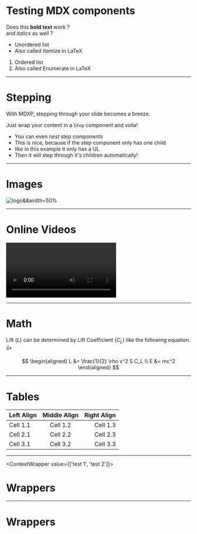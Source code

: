 
# Testing MDX components

Does this __bold text__ work  ?  
and _italics_ as well ?

- Unordered list
- Also called Itemize in LaTeX

1. Ordered list
2. Also called Enumerate in LaTeX

---

# Stepping

<Step>

With MDXP, stepping through your slide becomes a breeze.

Just wrap your content in a `Step` component and voila!

<Step>

- You can even _nest_ step components
- This is nice, because if the step component only has one child
- like in this example it only has a UL
- Then it will step through it's children automatically!

</Step>

</Step>

---

# Images

![logo&&width=50%](./logo-material-rect.png)

---

# Online Videos

![!video!alternate text&&width=65%&&controls](http://commondatastorage.googleapis.com/gtv-videos-bucket/sample/BigBuckBunny.mp4)

---

# Math

Lift ($L$) can be determined by Lift Coefficient ($C_L$) like the following equation. :+1:

$$
\begin{aligned}
L &= \frac{1}{2} \rho v^2 S C_L \\
E &= mc^2
\end{aligned}
$$

---

# Tables

| Left Align | Middle Align | Right Align |
|:-----------|:------------:|------------:|
| Cell 1.1   | Cell 1.2     | Cell 1.3    |
| Cell 2.1   | Cell 2.2     | Cell 2.3    |
| Cell 3.1   | Cell 3.2     | Cell 3.3    |

---

<ContextWrapper value={['test 1', 'test 2']}>

# Wrappers

<ContextWrapperTester idx={0} />

---

# Wrappers

<ContextWrapperTester idx={1} />

</ContextWrapper>

